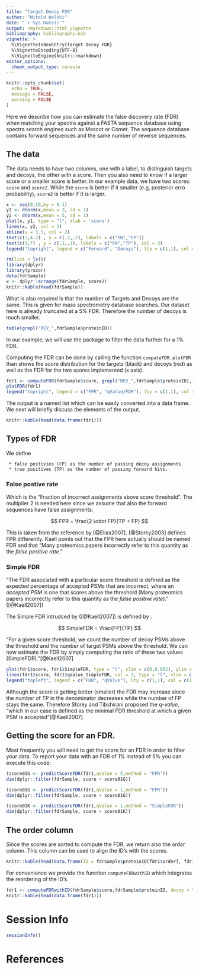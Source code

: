 ```yaml
---
title: "Target Decoy FDR"
author: "Witold Wolski"
date: "`r Sys.Date()`"
output: rmarkdown::html_vignette
bibliography: bibliography.bib
vignette: >
  %\VignetteIndexEntry{Target Decoy FDR}
  %\VignetteEncoding{UTF-8}
  %\VignetteEngine{knitr::rmarkdown}
editor_options: 
  chunk_output_type: console
---
```



```r
knitr::opts_chunk$set(
  echo = TRUE,
  message = FALSE,
  warning = FALSE
)
```

Here we describe how you can estimate the false discovery rate (FDR) when matching your spectra against a FASTA sequence database using spectra search engines such as Mascot or Comet. The sequence database contains forward sequences and the same number of reverse sequences.

## The data

The data needs to have two columns, one with a label, to distinguish targets and decoys, the other with a score. Then you also need to know if a larger score or a smaller score is better.
In our example data, we have two scores: `score` and `score2`. While the `score` is better if it smaller (e.g, posterior erro probability), `score2` is better if it is larger.


```r
x <- seq(0,10,by = 0.1)
y1 <- dnorm(x,mean = 3, sd = 1)
y2 <- dnorm(x,mean = 5, sd = 1)
plot(x, y1, type = "l", xlab = 'score')
lines(x, y2, col = 3)
abline(v = 3.5, col = 2)
text(c(2,4.2) , y = c(.2,.2), labels = c("TN","FP"))
text(c(3,7) , y = c(.1,.1), labels = c("FN","TP"), col = 3)
legend("topright", legend = c("Forward", "Decoys"), lty = c(1,1), col = c(3,1))

```


```r
rm(list = ls())
library(dplyr)
library(prozor)
data(fdrSample)
x <- dplyr::arrange(fdrSample, score2)
knitr::kable(head(fdrSample))

```


What is also required is that the number of Targets and Decoys are the same. This is given for mass spectrometry database searches. Our dataset here is already truncated at a 5% FDR. Therefore the number of decoys is much smaller.


```r
table(grepl("REV_",fdrSample$proteinID))
```

In our example, we will use the package to filter the data further for a 1% FDR.

Computing the FDR can be done by calling the function `computeFDR`. `plotFDR` than shows the score distribution for the targets (black) and decoys (red) as well as the FDR for the two scores implemented (x axis).

```r
fdr1 <- computeFDR(fdrSample$score, grepl("REV_",fdrSample$proteinID),larger_better = FALSE)
plotFDR(fdr1)
legend("topright", legend = c("FPR", "qValue/FDR"), lty = c(1,1), col = c(4,3))

```

The output is a named list which can be easily converted into a data frame. We next will briefly discuss the elements of the output.

```r
knitr::kable(head(data.frame(fdr1)))
```


## Types of FDR

We define 

     * false postivies (FP) as the number of passing decoy assignments
     * true positives (TP) as the number of passing forward hits.

### False postive rate

Which is the "Fraction of incorrect assignments above score threshold". The multiplier 2 is needed here since we assume that also the forward sequences have false assignments.


$$
FPR = \frac{2 \cdot FP}{TP + FP}
$$

This is taken from the reference by [@Elias2007].  [@Storey2003] defines FPR differently. Kaell points out that the FPR here actually should be named FDR and that "Many proteomics papers incorrectly refer to this quantity as the _false positive rate_." 


### Simple FDR

"The FDR associated with a particular score threshold is defined as the expected
percentage of accepted PSMs that are incorrect, where an
_accepted PSM_ is one that scores above the threshold (Many
proteomics papers incorrectly refer to this quantity as the _false positive rate_)." ([@Kaell2007])


The Simple FDR intrudced by ([@Kaell2007]) is defined by :
    

$$
SimpleFDR =  \frac{FP}{TP}
$$

"For a given score threshold, we count the number of decoy PSMs above the threshold and the
number of target PSMs above the threshold. We can now estimate the FDR by simply computing the ratio of these two values (SimpleFDR)."[@Kaell2007]




```r
plot(fdr1$score, fdr1$SimpleFDR, type = "l", xlim = c(0,0.002), ylim = c(0,0.0005))
lines(fdr1$score, fdr1$qValue_SimpleFDR, col = 3, type = "l", xlim = c(0,0.002), ylim = c(-0.002,0))
legend("topleft", legend = c("FDR", "qValue"), lty = c(1,1), col = c(1,3))

```

Although the score is getting better (smaller) the FDR may increase since the number of TP in the denominator decreases while the number of FP stays the same. Therefore Storey and Tibshirani proposed the _q-value_, "which in our case is defined as the minimal FDR threshold at which a given PSM is accepted"[@Kaell2007].

## Getting the score for an FDR.

Most frequently you will need to get the score for an FDR in order to filter your data. To report your data with an FDR of 1% instead of 5% you can execute this code:

```r

(score01G <- predictScoreFDR(fdr1,qValue = 5,method = "FPR"))
dim(dplyr::filter(fdrSample, score < score01G))

(score01G <- predictScoreFDR(fdr1,qValue = 1,method = "FPR"))
dim(dplyr::filter(fdrSample, score < score01G))

(score01K <- predictScoreFDR(fdr1,qValue = 1,method = "SimpleFDR"))
dim(dplyr::filter(fdrSample, score < score01K))

```

## The order column

Since the scores are sorted to compute the FDR, we return also the _order_ column.
This column can be used to align the ID's with the scores.

```r
knitr::kable(head(data.frame(ID = fdrSample$proteinID[fdr1$order], fdr1)))
```

For convenience we provide the function `computeFDRwithID` which integrates the reordering of the ID's.

```r
fdr1 <- computeFDRwithID(fdrSample$score,fdrSample$proteinID, decoy = "REV_",larger_better = FALSE)
knitr::kable(head(data.frame(fdr1)))
```

# Session Info

```r
sessionInfo()
```

# References



